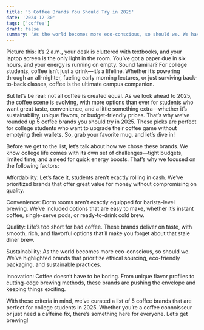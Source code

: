 ```yaml
---
title: '5 Coffee Brands You Should Try in 2025'
date: '2024-12-30'
tags: ['coffee']
draft: false
summary: 'As the world becomes more eco-conscious, so should we. We have highlighted brands that prioritize ethical sourcing, eco-friendly packaging, and sustainable practices.'
---
```


Picture this: It’s 2 a.m., your desk is cluttered with textbooks, and your laptop screen is the only light in the room. You’ve got a paper due in six hours, and your energy is running on empty. Sound familiar? For college students, coffee isn’t just a drink—it’s a lifeline. Whether it’s powering through an all-nighter, fueling early morning lectures, or just surviving back-to-back classes, coffee is the ultimate campus companion.

But let’s be real: not all coffee is created equal. As we look ahead to 2025, the coffee scene is evolving, with more options than ever for students who want great taste, convenience, and a little something extra—whether it’s sustainability, unique flavors, or budget-friendly prices. That’s why we’ve rounded up 5 coffee brands you should try in 2025. These picks are perfect for college students who want to upgrade their coffee game without emptying their wallets. So, grab your favorite mug, and let’s dive in!

Before we get to the list, let’s talk about how we chose these brands. We know college life comes with its own set of challenges—tight budgets, limited time, and a need for quick energy boosts. That’s why we focused on the following factors:

Affordability: Let’s face it, students aren’t exactly rolling in cash. We’ve prioritized brands that offer great value for money without compromising on quality.

Convenience: Dorm rooms aren’t exactly equipped for barista-level brewing. We’ve included options that are easy to make, whether it’s instant coffee, single-serve pods, or ready-to-drink cold brew.

Quality: Life’s too short for bad coffee. These brands deliver on taste, with smooth, rich, and flavorful options that’ll make you forget about that stale diner brew.

Sustainability: As the world becomes more eco-conscious, so should we. We’ve highlighted brands that prioritize ethical sourcing, eco-friendly packaging, and sustainable practices.

Innovation: Coffee doesn’t have to be boring. From unique flavor profiles to cutting-edge brewing methods, these brands are pushing the envelope and keeping things exciting.

With these criteria in mind, we’ve curated a list of 5 coffee brands that are perfect for college students in 2025. Whether you’re a coffee connoisseur or just need a caffeine fix, there’s something here for everyone. Let’s get brewing!
